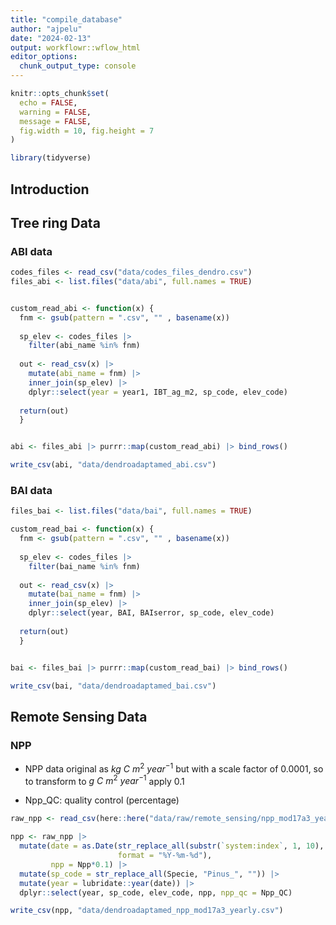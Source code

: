 ```yaml
---
title: "compile_database"
author: "ajpelu"
date: "2024-02-13"
output: workflowr::wflow_html
editor_options:
  chunk_output_type: console
---
```



```r
knitr::opts_chunk$set(
  echo = FALSE,
  warning = FALSE,
  message = FALSE,
  fig.width = 10, fig.height = 7
)
```


```r
library(tidyverse)
```


## Introduction

## Tree ring Data 
### ABI data

```r
codes_files <- read_csv("data/codes_files_dendro.csv")
files_abi <- list.files("data/abi", full.names = TRUE)


custom_read_abi <- function(x) { 
  fnm <- gsub(pattern = ".csv", "" , basename(x))
  
  sp_elev <- codes_files |> 
    filter(abi_name %in% fnm)
  
  out <- read_csv(x) |> 
    mutate(abi_name = fnm) |> 
    inner_join(sp_elev) |> 
    dplyr::select(year = year1, IBT_ag_m2, sp_code, elev_code)
                
  return(out)
  }


abi <- files_abi |> purrr::map(custom_read_abi) |> bind_rows() 

write_csv(abi, "data/dendroadaptamed_abi.csv")
```


### BAI data 

```r
files_bai <- list.files("data/bai", full.names = TRUE)

custom_read_bai <- function(x) { 
  fnm <- gsub(pattern = ".csv", "" , basename(x))
  
  sp_elev <- codes_files |> 
    filter(bai_name %in% fnm)
  
  out <- read_csv(x) |> 
    mutate(bai_name = fnm) |> 
    inner_join(sp_elev) |> 
    dplyr::select(year, BAI, BAIserror, sp_code, elev_code)
                
  return(out)
  }


bai <- files_bai |> purrr::map(custom_read_bai) |> bind_rows() 

write_csv(bai, "data/dendroadaptamed_bai.csv")
```


## Remote Sensing Data

### NPP 
- NPP data original as $kg ~ C ~ m^2 ~ year^{-1}$ but with a scale factor of 0.0001, so to transform to $g ~ C ~ m^2 ~ year^{-1}$ apply 0.1

- Npp_QC: quality control (percentage)

```r
raw_npp <- read_csv(here::here("data/raw/remote_sensing/npp_mod17a3_yearly.csv"))

npp <- raw_npp |> 
  mutate(date = as.Date(str_replace_all(substr(`system:index`, 1, 10), "_", "-"),
                        format = "%Y-%m-%d"),
         npp = Npp*0.1) |> 
  mutate(sp_code = str_replace_all(Specie, "Pinus_", "")) |> 
  mutate(year = lubridate::year(date)) |> 
  dplyr::select(year, sp_code, elev_code, npp, npp_qc = Npp_QC) 

write_csv(npp, "data/dendroadaptamed_npp_mod17a3_yearly.csv")
```


